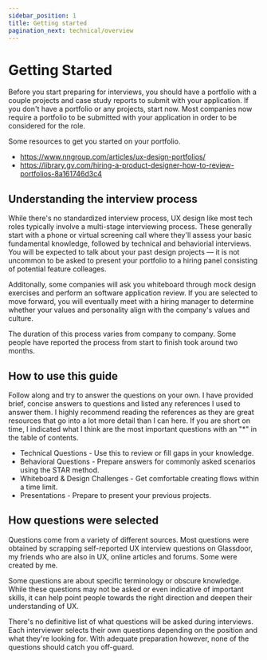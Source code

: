 ```yaml
---
sidebar_position: 1
title: Getting started
pagination_next: technical/overview
---
```


# Getting Started

Before you start preparing for interviews, you should have a portfolio with a couple projects and case study reports to submit with your application. If you don't have a portfolio or any projects, start now. Most companies now require a portfolio to be submitted with your application in order to be considered for the role.

Some resources to get you started on your portfolio.

- https://www.nngroup.com/articles/ux-design-portfolios/
- https://library.gv.com/hiring-a-product-designer-how-to-review-portfolios-8a161746d3c4

## Understanding the interview process

While there's no standardized interview process, UX design like most tech roles typically involve a multi-stage interviewing process. These generally start with a phone or virtual screening call where they'll assess your basic fundamental knowledge, followed by technical and behaviorial interviews. You will be expected to talk about your past design projects — it is not uncommon to be asked to present your portfolio to a hiring panel consisting of potential feature colleages. 

Additonally, some companies will ask you whiteboard through mock design exercises and perform an software application review. If you are selected to move forward, you will eventually meet with a hiring manager to determine whether your values and personality align with the company's values and culture. 

The duration of this process varies from company to company. Some people have reported the process from start to finish took around two months. 

## How to use this guide

Follow along and try to answer the questions on your own. I have provided brief, concise answers to questions and listed any references I used to answer them. I highly recommend reading the references as they are great resources that go into a lot more detail than I can here. If you are short on time, I indicated what I think are the most important questions with an "*" in the table of contents.

- Technical Questions - Use this to review or fill gaps in your knowledge.
- Behavioral Questions - Prepare answers for commonly asked scenarios using the STAR method.
- Whiteboard & Design Challenges - Get comfortable creating flows within a time limit.
- Presentations - Prepare to present your previous projects. 

## How questions were selected

Questions come from a variety of different sources. Most questions were obtained by scrapping self-reported UX interview questions on Glassdoor, my friends who are also in UX, online articles and forums. Some were created by me.

Some questions are about specific terminology or obscure knowledge. While these questions may not be asked or even indicative of important skills, it can help point people towards the right direction and deepen their understanding of UX.

There's no definitive list of what questions will be asked during interviews. Each interviewer selects their own questions depending on the position and what they're looking for. With adequate preparation however, none of the questions should catch you off-guard.

